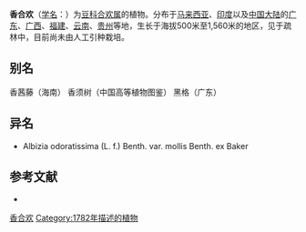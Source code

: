{{Speciesbox
| name = 香合欢
| status = 
| status_system = 
| image =
| genus = Albizia
| species = odoratissima
| authority = (Linn. f.) Benth.
}}

'''香合欢'''（[[学名|学名]]：{{lang|la|''Albizia odoratissima (Linn.f) Benth.''}}）为[[豆科|豆科]][[合欢属|合欢属]]的植物。分布于[[马来西亚|马来西亚]]、[[印度|印度]]以及[[中国大陆|中国大陆]]的[[广东|广东]]、[[广西|广西]]、[[福建|福建]]、[[云南|云南]]、[[贵州|贵州]]等地，生长于海拔500米至1,560米的地区，见于疏林中，目前尚未由人工引种栽培。

== 别名 ==
香茜藤（海南） 香须树（中国高等植物图鉴） 黑格（广东）

== 异名 ==
* Albizia odoratissima (L. f.) Benth. var. mollis Benth. ex Baker

== 参考文献 ==
<div class="references-small">
* {{cite web| url =http://www.bioinfo.cn/db05/KmzwSpecies.php?action=view&id=13536| title =香合欢| work =《中国高等植物数据库全库》| publisher =中国科学院微生物研究所| author =昆明植物研究所| accessdate =2009-02-24| deadurl =yes| archiveurl =https://web.archive.org/web/20160305021653/http://www.bioinfo.cn/db05/KmzwSpecies.php?action=view&id=13536| archivedate =2016-03-05}}
</div>
{{Taxonbar|from=Q4712598}}

[[Category:合欢属|香合欢]]
[[Category:1782年描述的植物|Category:1782年描述的植物]]


{{植物小作品}}